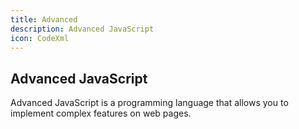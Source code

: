 ```yaml
---
title: Advanced
description: Advanced JavaScript
icon: CodeXml
---
```


## Advanced JavaScript

Advanced JavaScript is a programming language that allows you to implement complex features on web pages.